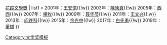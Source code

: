 {{Navbox
| name       = 花蹤世界華文文學獎
| title      = [[花蹤世界華文文學獎]]
| titlestyle = background:gold
| state     = {{{state<includeonly>|autocollapse</includeonly>}}}
| bodyclass = hlist
| above= 相关：《[[星洲日報]]》{{.w}}[[花蹤文學獎]]
| list1 = 2001年：[[王安憶]]{{!w}}<!--
-->2003年：[[陳映真]]{{!w}}<!--
-->2005年：[[西西]]{{!w}}<!--
-->2007年：[[楊牧 (臺灣)|楊牧]]{{!w}}<!--
-->2009年：[[聂华苓]]{{!w}}<!--
-->2011年：[[王文興 (作家)|王文兴]]{{!w}}<!--
-->2013年：[[阎连科]]{{!w}}<!--
-->2015年：[[余光中]]{{!w}}<!--
-->2017年：[[白先勇]]{{!w}}<!--
-->2019年：[[董橋]]
}}<noinclude>
[[Category:文学奖模板]]
</noinclude>